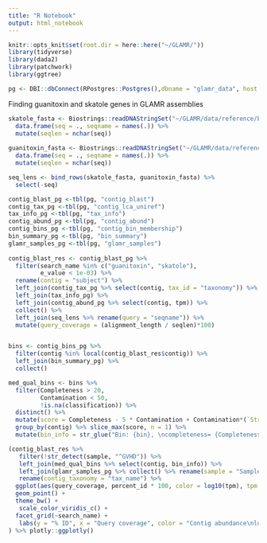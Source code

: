 ```yaml
---
title: "R Notebook"
output: html_notebook
---
```


```r
knitr::opts_knit$set(root.dir = here::here("~/GLAMR/"))
library(tidyverse)
library(dada2)
library(patchwork)
library(ggtree)

pg <- DBI::dbConnect(RPostgres::Postgres(),dbname = "glamr_data", host = "localhost", port = "5432", user = "glamr_admin", password = "glamr2023")
```

Finding guanitoxin and skatole genes in GLAMR assemblies
```r
skatole_fasta <- Biostrings::readDNAStringSet("~/GLAMR/data/reference/blast_queries/skatole.fasta") %>% 
  data.frame(seq = ., seqname = names(.)) %>% 
  mutate(seqlen = nchar(seq))
  
guanitoxin_fasta <- Biostrings::readDNAStringSet("~/GLAMR/data/reference/blast_queries/guanitoxin.fasta") %>% 
  data.frame(seq = ., seqname = names(.)) %>% 
  mutate(seqlen = nchar(seq))

seq_lens <- bind_rows(skatole_fasta, guanitoxin_fasta) %>% 
  select(-seq)

contig_blast_pg <-tbl(pg, "contig_blast")
contig_tax_pg <-tbl(pg, "contig_lca_uniref")
tax_info_pg <-tbl(pg, "tax_info")
contig_abund_pg <-tbl(pg, "contig_abund")
contig_bins_pg <-tbl(pg, "contig_bin_membership")
bin_summary_pg <-tbl(pg, "bin_summary")
glamr_samples_pg <-tbl(pg, "glamr_samples")
  
contig_blast_res <- contig_blast_pg %>% 
  filter(search_name %in% c("guanitoxin", "skatole"),
         e_value < 1e-03) %>% 
  rename(contig = "subject") %>% 
  left_join(contig_tax_pg %>% select(contig, tax_id = "taxonomy")) %>% 
  left_join(tax_info_pg) %>% 
  left_join(contig_abund_pg %>% select(contig, tpm)) %>% 
  collect() %>% 
  left_join(seq_lens %>% rename(query = "seqname")) %>% 
  mutate(query_coverage = (alignment_length / seqlen)*100)


bins <- contig_bins_pg %>% 
  filter(contig %in% local(contig_blast_res$contig)) %>% 
  left_join(bin_summary_pg) %>% 
  collect()

med_qual_bins <- bins %>% 
  filter(Completeness > 20,
         Contamination < 50,
         !is.na(classification)) %>% 
  distinct() %>% 
  mutate(score = Completeness - 5 * Contamination + Contamination*(`Strain heterogeneity`/100)) %>% 
  group_by(contig) %>% slice_max(score, n = 1) %>% 
  mutate(bin_info = str_glue("Bin: {bin}, \ncompleteness= {Completeness}, contamination = {Contamination}, \n{classification}"))

```


```r
(contig_blast_res %>%
   filter(!str_detect(sample, "^GVHD")) %>%
   left_join(med_qual_bins %>% select(contig, bin_info)) %>% 
   left_join(glamr_samples_pg %>% collect() %>% rename(sample = "SampleID")) %>%
   rename(contig_taxonomy = "tax_name") %>% 
  ggplot(aes(query_coverage, percent_id * 100, color = log10(tpm), tpm = tpm, contig = contig, gene = query, sample = sample, contig_taxonomy = contig_taxonomy, bin_info = bin_info, date = date, lat = lat, lon = lon)) +
  geom_point() + 
  theme_bw() +
   scale_color_viridis_c() +
  facet_grid(~search_name) +
   labs(y = "% ID", x = "Query coverage", color = "Contig abundance\nlog10(tpm)")
) %>% plotly::ggplotly()
```



